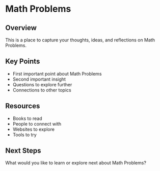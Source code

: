 # Math Problems

## Overview

This is a place to capture your thoughts, ideas, and reflections on Math Problems.

## Key Points

- First important point about Math Problems
- Second important insight
- Questions to explore further
- Connections to other topics

## Resources

- Books to read
- People to connect with
- Websites to explore
- Tools to try

## Next Steps

What would you like to learn or explore next about Math Problems?